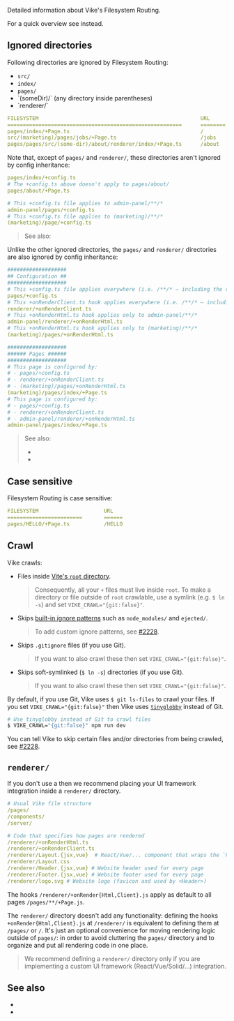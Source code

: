 
Detailed information about Vike's Filesystem Routing.

For a quick overview see <Link href="/routing#filesystem-routing" doNotInferSectionTitle /> instead.

## Ignored directories

Following directories are ignored by Filesystem Routing:
 - `src/`
 - `index/`
 - `pages/`
 - <Link href="/routing#groups">`(someDir)/`</Link> (any directory inside parentheses)
 - <Link href="#renderer">`renderer/`</Link>

```yaml
FILESYSTEM                                                    URL
========================================================      ========
pages/index/+Page.ts                                          /
src/(marketing)/pages/jobs/+Page.ts                           /jobs
pages/pages/src/(some-dir)/about/renderer/index/+Page.ts      /about
```

Note that, except of `pages/` and `renderer/`, these directories aren't ignored by <Link href="/config#inheritance">config inheritance</Link>:

```yaml
pages/index/+config.ts
# The +config.ts above doesn't apply to pages/about/
pages/about/+Page.ts
```

```yaml
# This +config.ts file applies to admin-panel/**/*
admin-panel/pages/+config.ts
# This +config.ts file applies to (marketing)/**/*
(marketing)/page/+config.ts
```

> See also: <Link href="/routing#groups" />

Unlike the other ignored directories, the `pages/` and `renderer/` directories are also ignored by config inheritance:

```yaml
###################
## Configuration ##
###################
# This +config.ts file applies everywhere (i.e. /**/* — including the root directory)
pages/+config.ts
# This +onRenderClient.ts hook applies everywhere (i.e. /**/* — including the root directory)
renderer/+onRenderClient.ts
# This +onRenderHtml.ts hook applies only to admin-panel/**/*
admin-panel/renderer/+onRenderHtml.ts
# This +onRenderHtml.ts hook applies only to (marketing)/**/*
(marketing)/pages/+onRenderHtml.ts

###################
###### Pages ######
###################
# This page is configured by:
# - pages/+config.ts
# - renderer/+onRenderClient.ts
# - (marketing)/pages/+onRenderHtml.ts
(marketing)/pages/index/+Page.ts
# This page is configured by:
# - pages/+config.ts
# - renderer/+onRenderClient.ts
# - admin-panel/renderer/+onRenderHtml.ts
admin-panel/pages/index/+Page.ts
```

> See also:
>  - <Link href="/onRenderHtml" />
>  - <Link href="/onRenderClient" />


## Case sensitive

Filesystem Routing is case sensitive:

```yaml
FILESYSTEM                     URL
========================       ======
pages/HELLO/+Page.ts           /HELLO
```


## Crawl

Vike crawls:
- Files inside [Vite's `root` directory](https://vitejs.dev/config/shared-options.html#root).
  > Consequently, all your <Link href="/config#files">`+` files</Link> must live inside `root`.
  > To make a directory or file outside of `root` crawlable, use a symlink (e.g. `$ ln -s`) and set `VIKE_CRAWL="{git:false}"`.
- Skips [built-in ignore patterns](https://github.com/vikejs/vike/blob/main/packages/vike/node/vite/shared/resolveVikeConfigInternal/crawlPlusFiles/ignorePatternsBuiltIn.ts) such as `node_modules/` and `ejected/`.
  > To add custom ignore patterns, see [#2228](https://github.com/vikejs/vike/issues/2228).
- Skips `.gitignore` files (if you use Git).
  > If you want to also crawl these then set `VIKE_CRAWL="{git:false}"`.
- Skips soft-symlinked (`$ ln -s`) directories (if you use Git).
  > If you want to also crawl these then set `VIKE_CRAWL="{git:false}"`.

By default, if you use Git, Vike uses `$ git ls-files` to crawl your files. If you set `VIKE_CRAWL="{git:false}"` then Vike uses [`tinyglobby`](https://github.com/SuperchupuDev/tinyglobby) instead of Git.

```bash
# Use tinyglobby instead of Git to crawl files
$ VIKE_CRAWL="{git:false}" npm run dev
```

You can tell Vike to skip certain files and/or directories from being crawled, see [#2228](https://github.com/vikejs/vike/issues/2228).


## `renderer/`

If you don't use a <UiFrameworkExtension /> then we recommend placing your UI framework integration inside a `renderer/` directory.

```yaml
# Usual Vike file structure
/pages/
/components/
/server/

# Code that specifies how pages are rendered
/renderer/+onRenderHtml.ts
/renderer/+onRenderClient.ts
/renderer/Layout.{jsx,vue}  # React/Vue/... component that wraps the `Page` component
/renderer/Layout.css
/renderer/Header.{jsx,vue} # Website header used for every page
/renderer/Footer.{jsx,vue} # Website footer used for every page
/renderer/logo.svg # Website logo (favicon and used by <Header>)
```

The hooks `/renderer/+onRender{Html,Client}.js` apply as default to all pages `/pages/**/+Page.js`.

The `renderer/` directory doesn't add any functionality: defining the hooks `+onRender{Html,Client}.js` at `/renderer/` is equivalent to defining them at `/pages/` or `/`. It's just an optional convenience for moving rendering logic outside of `pages/`: in order to avoid cluttering the `pages/` directory and to organize and put all rendering code in one place.

> We recommend defining a `renderer/` directory only if you are implementing a custom UI framework (React/Vue/Solid/...) integration.


## See also

 - <Link href="/routing" />
 - <Link href="/filesystemRoutingRoot" />
